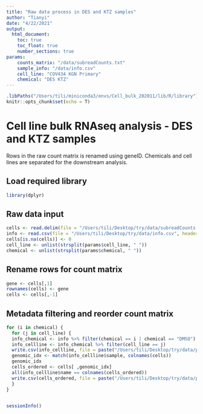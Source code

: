 ```yaml
---
title: "Raw data process in DES and KTZ samples"
author: "Tianyi"
date: "4/22/2021"
output: 
  html_document:
    toc: true
    toc_float: true
    number_sections: true
params:
    counts_matrix: "/data/subreadCounts.txt"
    sample_info: "/data/info.csv"
    cell_line: "COV434 KGN Primary"
    chemical: "DES KTZ" 
---
```



```r
.libPaths("/Users/tili/miniconda3/envs/Cell_bulk_202011/lib/R/library")
knitr::opts_chunk$set(echo = T)
```

# Cell line bulk RNAseq analysis - DES and KTZ samples

Rows in the raw count matrix is renamed using geneID. Chemicals and cell lines are separated for the downstream analysis.  

## Load required library

```r
library(dplyr)
```

## Raw data input

```r
cells <- read.delim(file = "/Users/tili/Desktop/try/data/subreadCounts.txt")
info <- read.csv(file = "/Users/tili/Desktop/try/data/info.csv", header = T, sep = ";")
cells[is.na(cells)] <- 0 
cell_line <- unlist(strsplit(params$cell_line, " "))
chemical <- unlist(strsplit(params$chemical, " "))
```

## Rename rows for count matrix

```r
gene <- cells[,1] 
rownames(cells) <- gene 
cells <- cells[,-1] 
```

## Metadata filtering and reorder count matrix

```r
for (i in chemical) {
  for (j in cell_line) {
  info_chemical <- info %>% filter(chemical == i | chemical == "DMSO") 
  info_cellline <- info_chemical %>% filter(cell_line == j)
  write.csv(info_cellline, file = paste("/Users/tili/Desktop/try/data/processed/info_",i,"_",j,".csv", sep = ""))
  genomic_idx <- match(info_cellline$sample, colnames(cells))
  genomic_idx
  cells_ordered <- cells[ ,genomic_idx]
  all(info_cellline$name == colnames(cells_ordered)) 
  write.csv(cells_ordered, file = paste("/Users/tili/Desktop/try/data/processed/cells_",i,"_",j,".csv", sep = ""))
  }
}  
 
```


```r
sessionInfo()
```
